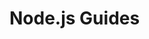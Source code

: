 
# Node.js Guides

<GuidesGrid title="Recommended Node.js Guides">
  <Guide
    href="/guides/nodejs/serverless-rest-api-example"
    name="REST API"
    description="Use Nitric to build and deploy REST APIs for AWS, Azure or GCP"
  />
  <Guide
    href="/guides/nodejs/serverless-api-with-planetscale-and-prisma"
    name="PlanetScale and Prisma"
    description="Add databases to your apps with Prisma and PlanetScale serverless database"
    pattern={2}
  />
  <Guide
    href="/guides/nodejs/secure-api-auth0"
    name="Auth0 for API Security"
    description="Secure your Nitric APIs using Auth0"
    icon="user"
    pattern={3}
  />
  <Guide
    href="/guides/nodejs/debugging"
    name="Debugging Applications"
    description="How to debug Nitric applications locally."
    icon="cog"
    pattern={4}
  />
</GuidesGrid>
